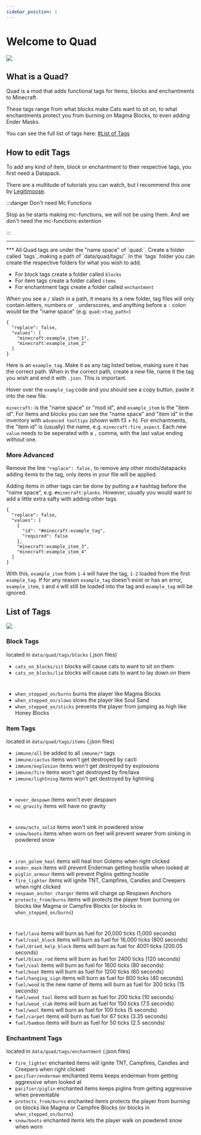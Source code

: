```yaml
---
sidebar_position: 1
---
```



# Welcome to Quad

![](https://raw.githubusercontent.com/LieOnLion/LieOnLion/main/images/strip/lol.png)

## What is a Quad?

Quad is a mod that adds functional tags for items, blocks and enchantments to Minecraft.

These tags range from what blocks make Cats want to sit on, to what enchantments protect you from burning on Magma Blocks, to even adding Ender Masks.

You can see the full list of tags here: [#List of Tags](/docs/intro#list-of-tags)

## How to edit Tags

To add any kind of item, block or enchantment to their respective tags, you first need a Datapack.

There are a multitude of tutorials you can watch, but I recommend this one by [Legitimoose](https://www.youtube.com/@Legitimoose). 

:::danger Don't need Mc Functions

Stop as he starts making mc-functions, we will not be using them.
And we don't need the mc-functions extention

:::

***
<ReactPlayer controls url='https://www.youtube.com/embed/ac6V5-KT6Rg?si=qTIiymW8mqQJOafZ' />
***
All Quad tags are under the "name space" of `quad:`. Create a folder called `tags`, making a path of `data/quad/tags/`. In the `tags` folder you can create the respective folders for what you wish to add.

- For block tags create a folder called `blocks`
- For item tags create a folder called `items`
- For enchantment tags create a folder called `enchantment`

When you see a `/` slash in a path, it means its a new folder, tag files will only contain letters, numbers or `_` underscores, and anything before a `:` colon would be the "name space" (e.g. `quad:<tag_path>`)

```text title=" example_tag.json"
{
  "replace": false,
  "values": [
    "minecraft:example_item_1",
    "minecraft:example_item_2"
  ]
}
```

Here is an `example_tag`. Make it as any tag listed below, making sure it has the correct path. When in the correct path, create a new file, name it the tag you wish and end it with `.json`. This is important.

Hover over the `example_tag` code and you should see a copy button, paste it into the new file.

`minecraft:` is the "name space" or "mod id", and `example_item` is the "item id". For items and blocks you can see the "name space" and "item id" in the inventory with `advanced tooltips` (shown with f3 + h).
For enchantments, the "item id" is (usually) the name, e.g. `minecraft:fire_aspect`. Each new `value` needs to be seperated with a `,` comma, with the last value ending without one.

### More Advanced

Remove the line `"replace": false,` to remove any other mods/datapacks adding items to the tag, only items in your file will be applied.

Adding items in other tags can be done by putting a `#` hashtag before the "name space", e.g. `#minecraft:planks`. However, usually you would want to add a little extra safty with adding other tags.

```text title=" example_tag_2.json"
{
  "replace": false,
  "values": [
    {
      "id": "#minecraft:example_tag",
      "required": false
    },
    "minecraft:example_item_3",
    "minecraft:example_item_4"
  ]
}
```

With this, `example_item` from `1-4` will have the tag, `1-2` loaded from the first `example_tag`. If for any reason `example_tag` doesn't exist or has an error, `example_item`, `3` and `4` will still be loaded into the tag and `example_tag` will be ignored.

## List of Tags

![](https://raw.githubusercontent.com/LieOnLion/LieOnLion/main/images/strip/lol.png)

### Block Tags

located in `data/quad/tags/blocks` (.json files)

- `cats_on_blocks/sit` blocks will cause cats to want to sit on them
- `cats_on_blocks/lie` blocks will cause cats to want to lay down on them
# 
- `when_stepped_on/burns` burns the player like Magma Blocks
- `when_stepped_on/slows` slows the player like Soul Sand
- `when_stepped_on/sticks` prevents the player from jumping as high like Honey Blocks

### Item Tags

located in `data/quad/tags/items` (.json files)

- `immune/all` be added to all `immune/*` tags
- `immune/cactus` items won't get destroyed by cacti
- `immune/explosion` items won't get destroyed by explosions
- `immune/fire` items won't get destroyed by fire/lava
- `immune/lightning` items won't get destroyed by lightning
#
- `never_despawn` items won't ever despawn
- `no_gravity` items will have no gravity
#
- `snow/acts_solid` items won't sink in powdered snow
- `snow/boots` items when worn on feet will prevent wearer from sinking in powdered snow
#
- `iron_golem_heal` items will heal Iron Golems when right clicked
- `ender_mask` items will prevent Enderman getting hostile when looked at
- `piglin_armour` items will prevent Piglins getting hostile
- `fire_lighter` items will ignite TNT, Campfires, Candles and Creepers when right clicked
- `respawn_anchor_charger` items will charge up Respawn Anchors
- `protects_from/burns` items will protects the player from burning on blocks like Magma or Campfire Blocks 
(or blocks in `when_stepped_on/burns`)
#
- `fuel/lava` items will burn as fuel for 20,000 ticks (1,000 seconds)
- `fuel/coal_block` items will burn as fuel for 16,000 ticks (800 seconds)
- `fuel/dried_kelp_block` items will burn as fuel for 4001 ticks (200.05 seconds)
- `fuel/blaze_rod` items will burn as fuel for 2400 ticks (120 seconds)
- `fuel/coal` items will burn as fuel for 1600 ticks (80 seconds)
- `fuel/boat` items will burn as fuel for 1200 ticks (60 seconds)
- `fuel/hanging_sign` items will burn as fuel for 800 ticks (40 seconds)
- `fuel/wood` is the new name of items will burn as fuel for 300 ticks (15 seconds)
- `fuel/wood_tool` items will burn as fuel for 200 ticks (10 seconds)
- `fuel/wood_slab` items will burn as fuel for 150 ticks (7.5 seconds)
- `fuel/wool` items will burn as fuel for 100 ticks (5 seconds)
- `fuel/carpet` items will burn as fuel for 67 ticks (3.35 seconds)
- `fuel/bamboo` items will burn as fuel for 50 ticks (2.5 seconds)

### Enchantment Tags

located in `data/quad/tags/enchantment` (.json files)

- `fire_lighter` enchanted items will ignite TNT, Campfires, Candles and Creepers when right clicked
- `pacifier/enderman` enchanted items keeps enderman from getting aggressive when looked at
- `pacifier/piglin` enchanted items keeps piglins from getting aggressive when preventable
- `protects_from/burns` enchanted items protects the player from burning on blocks like Magma or Campfire Blocks 
(or blocks in `when_stepped_on/burns`)
- `snow/boots` enchanted items lets the player walk on powdered snow when worn